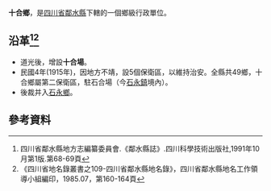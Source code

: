 '''十合鄉'''，是[[四川省|四川省]][[鄰水縣|鄰水縣]]下轄的一個鄉級行政單位。

== 沿革<ref>四川省鄰水縣地方志編纂委員會.《鄰水縣誌》.四川科學技術出版社,1991年10月第1版.第68-69頁</ref><ref>《四川省地名錄叢書之109-四川省鄰水縣地名錄》，四川省鄰水縣地名工作領導小組編印，1985.07，第160-164頁</ref>==
* 道光後，增設'''十合場'''。
* 民國4年(1915年)，因地方不靖，設5個保衛區，以維持治安。全縣共49鄉，十合鄉屬第二保衛區，駐石合場（今[[石永鎮|石永鎮]]境內）。
* 後裁并入[[石永鄉|石永鄉]]。

== 參考資料 ==
{{Reflist}}
{{行政區劃小作品}}
{{鄰水縣行政區劃（清代）}}
{{鄰水縣行政區劃（民國4年至民國24年7月1日）}}
{{鄰水縣行政區劃}}